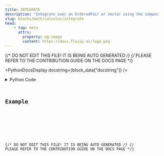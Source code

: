 ```yaml
---
title: INTEGRATE
description: "Integrate over an OrderedPair or Vector using the composite trapezoidal rule."
slug: blocks/math/calculus/integrate
head:
    - tag: meta
      attrs:
        property: og:image
        content: https://docs.flojoy.ai/logo.png
---
```


{/* DO NOT EDIT THIS FILE! IT IS BEING AUTO GENERATED */}
{/* PLEASE REFER TO THE CONTRIBUTION GUIDE ON THE DOCS PAGE */}


<PythonDocsDisplay docstring={block_data["docstring"]} />
<details>
<summary>Python Code</summary>



<Code code={pythonCode} lang="py" wrap theme="dracula" />

[Find this Flojoy Block on GitHub](https://github.com/flojoy-ai/blocks/blob/main/blocks/MATH/CALCULUS/INTEGRATE/INTEGRATE.py)

</details>

## Example


<GetHelpWidget />


<AppDisplay app={app} blockName="INTEGRATE" client:visible />


<Example />

{/* DO NOT EDIT THIS FILE! IT IS BEING AUTO GENERATED */}
{/* PLEASE REFER TO THE CONTRIBUTION GUIDE ON THE DOCS PAGE */}
